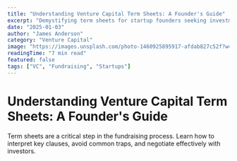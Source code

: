 ```yaml
---
title: "Understanding Venture Capital Term Sheets: A Founder's Guide"
excerpt: "Demystifying term sheets for startup founders seeking investment. Key terms, negotiation strategies, and common pitfalls."
date: "2025-01-03"
author: "James Anderson"
category: "Venture Capital"
image: "https://images.unsplash.com/photo-1460925895917-afdab827c52f?w=800&q=80"
readingTime: "7 min read"
featured: false
tags: ["VC", "Fundraising", "Startups"]
---
```


# Understanding Venture Capital Term Sheets: A Founder's Guide

Term sheets are a critical step in the fundraising process. Learn how to interpret key clauses, avoid common traps, and negotiate effectively with investors.
